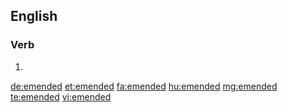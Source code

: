 ==English==

===Verb===
{{head|en}}

# {{en-past of|emend}}

[[de:emended]]
[[et:emended]]
[[fa:emended]]
[[hu:emended]]
[[mg:emended]]
[[te:emended]]
[[vi:emended]]
